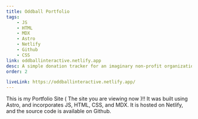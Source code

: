 ```yaml
---
title: Oddball Portfolio
tags: 
    - JS
    - HTML
    - MDX
    - Astro
    - Netlify
    - Github
    - CSS
link: oddballinteractive.netlify.app
desc: A simple donation tracker for an imaginary non-profit organization.
order: 2

liveLink: https://oddballinteractive.netlify.app/
---
```


This is my Portfolio Site ( The site you are viewing now )!! It was built using Astro, and incorporates JS,
HTML, CSS, and MDX. It is hosted on Netlify, and the source code is available on Github.